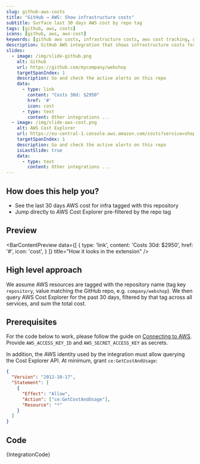 ```yaml
---
slug: github-aws-costs
title: "GitHub → AWS: Show infrastructure costs"
subtitle: Surface last 30 days AWS cost by repo tag
tags: [github, aws, costs]
icons: [github, aws, aws-cost]
keywords: [github aws costs, infrastructure costs, aws cost tracking, github aws integration, cost management]
description: GitHub AWS integration that shows infrastructure costs for the last 30 days, helping teams understand the cost impact of their repositories and services.
slides:
  - image: /img/slide-github.png
    alt: Github
    url: https://github.com/mycompany/webshop
    targetSpanIndex: 1
    description: Go and check the active alerts on this repo
    data:
      - type: link
        content: "Costs 30d: $2950"
        href: '#'
        icon: cost
      - type: text
        content: Other integrations ...
  - image: /img/slide-aws-cost.png
    alt: AWS Cost Explorer
    url: https://eu-central-1.console.aws.amazon.com/costs?service=shop-orders
    targetSpanIndex: 1
    description: Go and check the active alerts on this repo
    isLastSlide: true
    data:
      - type: text
        content: Other integrations ...
---
```



<Slideshow slides={frontMatter.slides} />

## How does this help you?

* See the last 30 days AWS cost for infra tagged with this repository
* Jump directly to AWS Cost Explorer pre-filtered by the repo tag

## Preview

<BarContentPreview data={[
    {
      type: 'link',
      content: 'Costs 30d: $2950',
      href: '#',
      icon: 'cost',
    }
  ]} title="How it looks in the extension" />

## High level approach
We assume AWS resources are tagged with the repository name (tag key `repository`, value matching the GitHub repo, e.g. `company/webshop`). We then query AWS Cost Explorer for the past 30 days, filtered by that tag across all services, and sum the total cost.

## Prerequisites
For the code below to work, please follow the guide on [Connecting to AWS](/docs/recipes/connecting-to-aws). Provide `AWS_ACCESS_KEY_ID` and `AWS_SECRET_ACCESS_KEY` as secrets.

In addition, the AWS identity used by the integration must allow querying the Cost Explorer API. At minimum, grant `ce:GetCostAndUsage`:

```json
{
  "Version": "2012-10-17",
  "Statement": [
    {
      "Effect": "Allow",
      "Action": ["ce:GetCostAndUsage"],
      "Resource": "*"
    }
  ]
}
```

## Code
<CodeBlock language="javascript" title="github.aws.costs.integration.example.js">
{IntegrationCode}
</CodeBlock>
